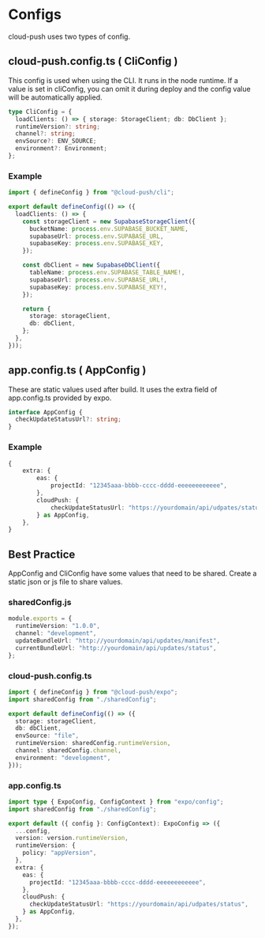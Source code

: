 # Configs

cloud-push uses two types of config.

## cloud-push.config.ts ( CliConfig )

This config is used when using the CLI. It runs in the node runtime.
If a value is set in cliConfig, you can omit it during deploy and the config value will be automatically applied.

```ts
type CliConfig = {
  loadClients: () => { storage: StorageClient; db: DbClient };
  runtimeVersion?: string;
  channel?: string;
  envSource?: ENV_SOURCE;
  environment?: Environment;
};
```

### Example

```ts
import { defineConfig } from "@cloud-push/cli";

export default defineConfig(() => ({
  loadClients: () => {
    const storageClient = new SupabaseStorageClient({
      bucketName: process.env.SUPABASE_BUCKET_NAME,
      supabaseUrl: process.env.SUPABASE_URL,
      supabaseKey: process.env.SUPABASE_KEY,
    });

    const dbClient = new SupabaseDbClient({
      tableName: process.env.SUPABASE_TABLE_NAME!,
      supabaseUrl: process.env.SUPABASE_URL!,
      supabaseKey: process.env.SUPABASE_KEY!,
    });

    return {
      storage: storageClient,
      db: dbClient,
    };
  },
}));
```

## app.config.ts ( AppConfig )

These are static values used after build.
It uses the extra field of app.config.ts provided by expo.

```ts
interface AppConfig {
  checkUpdateStatusUrl?: string;
}
```

### Example

```ts
{
	extra: {
		eas: {
			projectId: "12345aaa-bbbb-cccc-dddd-eeeeeeeeeeee",
		},
		cloudPush: {
			checkUpdateStatusUrl: "https://yourdomain/api/udpates/status",
		} as AppConfig,
	},
}
```

## Best Practice

AppConfig and CliConfig have some values that need to be shared. Create a static json or js file to share values.

### sharedConfig.js

```ts
module.exports = {
  runtimeVersion: "1.0.0",
  channel: "development",
  updateBundleUrl: "http://yourdomain/api/updates/manifest",
  currentBundleUrl: "http://yourdomain/api/updates/status",
};
```

### cloud-push.config.ts

```ts
import { defineConfig } from "@cloud-push/expo";
import sharedConfig from "./sharedConfig";

export default defineConfig(() => ({
  storage: storageClient,
  db: dbClient,
  envSource: "file",
  runtimeVersion: sharedConfig.runtimeVersion,
  channel: sharedConfig.channel,
  environment: "development",
}));
```

### app.config.ts

```ts
import type { ExpoConfig, ConfigContext } from "expo/config";
import sharedConfig from "./sharedConfig";

export default ({ config }: ConfigContext): ExpoConfig => ({
  ...config,
  version: version.runtimeVersion,
  runtimeVersion: {
    policy: "appVersion",
  },
  extra: {
    eas: {
      projectId: "12345aaa-bbbb-cccc-dddd-eeeeeeeeeeee",
    },
    cloudPush: {
      checkUpdateStatusUrl: "https://yourdomain/api/udpates/status",
    } as AppConfig,
  },
});
```
